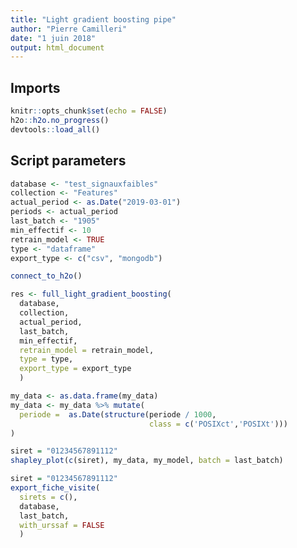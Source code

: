 ```yaml
---
title: "Light gradient boosting pipe"
author: "Pierre Camilleri"
date: "1 juin 2018"
output: html_document
---
```


## Imports
```r
knitr::opts_chunk$set(echo = FALSE)
h2o::h2o.no_progress()
devtools::load_all()
```

## Script parameters
```r
database <- "test_signauxfaibles"
collection <- "Features"
actual_period <- as.Date("2019-03-01")
periods <- actual_period
last_batch <- "1905"
min_effectif <- 10
retrain_model <- TRUE
type <- "dataframe"
export_type <- c("csv", "mongodb")
```

```r
connect_to_h2o()
```

```r
res <- full_light_gradient_boosting(
  database,
  collection,
  actual_period,
  last_batch,
  min_effectif,
  retrain_model = retrain_model,
  type = type,
  export_type = export_type
  )
```

```r
my_data <- as.data.frame(my_data)
my_data <- my_data %>% mutate(
  periode =  as.Date(structure(periode / 1000,
                               class = c('POSIXct','POSIXt')))
)
```

```r
siret = "01234567891112"
shapley_plot(c(siret), my_data, my_model, batch = last_batch)
```

```r

siret = "01234567891112"
export_fiche_visite(
  sirets = c(),
  database,
  last_batch,
  with_urssaf = FALSE
  )
```

